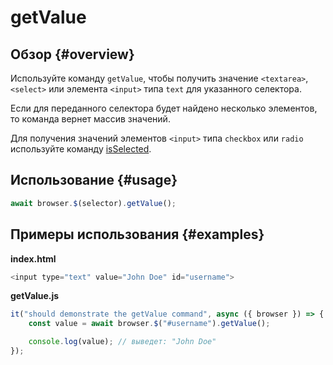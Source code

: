 # getValue

## Обзор {#overview}

Используйте команду `getValue`, чтобы получить значение `<textarea>`, `<select>` или элемента `<input>` типа `text` для указанного селектора.

Если для переданного селектора будет найдено несколько элементов, то команда вернет массив значений.

Для получения значений элементов `<input>` типа `checkbox` или `radio` используйте команду [isSelected](./isSelected).

## Использование {#usage}

```javascript
await browser.$(selector).getValue();
```

## Примеры использования {#examples}

**index.html**

```javascript
<input type="text" value="John Doe" id="username">
```

**getValue.js**

```javascript
it("should demonstrate the getValue command", async ({ browser }) => {
    const value = await browser.$("#username").getValue();

    console.log(value); // выведет: "John Doe"
});
```
